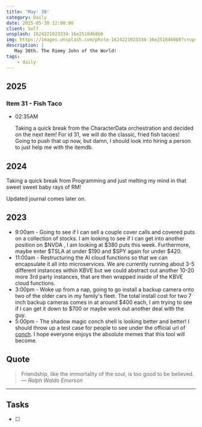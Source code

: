 ```yaml
---
title: 'May: 30'
category: Daily
date: 2025-05-30 12:00:00
client: Self
unsplash: 1624221023334-16e25184b8b0
img: https://images.unsplash.com/photo-1624221023334-16e25184b8b0?crop=entropy&cs=srgb&fm=jpg&ixid=MnwzNjM5Nzd8MHwxfHJhbmRvbXx8fHx8fHx8fDE2ODE3NDg2ODY&ixlib=rb-4.0.3&q=85
description: |
   May 30th. The Rimmy John of the World!
tags:
    - daily
---
```


## 2025

### Item 31 - Fish Taco

-   02:35AM

    Taking a quick break from the CharacterData orchestration and decided on the next item!
    For id 31, we will do the classic, fried fish tacoes!
    Going to push that up now, but damn, I should look into hiring a person to just help me with the itemdb.
    

## 2024

Taking a quick break from Programming and just melting my mind in that sweet sweet baby rays of RM!

Updated journal comes later on.

## 2023

- 9:00am - Going to see if I can sell a couple cover calls and covered puts on a collection of stocks. I am looking to see if I can get into another position on $NVDA , I am looking at $380 puts this week. Furthermore, maybe enter $TSLA at under $190 and $SPY again for under $420.
- 11:00am - Restructuring the AI cloud functions so that we can encapsulate it all into microservices. We are currently running about 3-5 different instances within KBVE but we could abstract out another 10-20 more 3rd party instances, that are then wrapped inside of the KBVE cloud functions. 
- 3:00pm - Woke up from a nap, going to go install a backup camera onto two of the older cars in my family's fleet. The total install cost for two 7 inch backup cameras comes in at around $400 each, I am trying to see if I can get it down to $700 or maybe work out another deal with the guy.
- 5:00pm - The shadow magic conch shell is looking better and better! I should throw up a test case for people to see under the official url of [conch](https://kbve.com/tools/conch/). I hope everyone enjoys the absolute memes that this tool will become.

## Quote

> Friendship, like the immortality of the soul, is too good to be believed.
> — <cite>Ralph Waldo Emerson</cite>

---

## Tasks

- [ ]